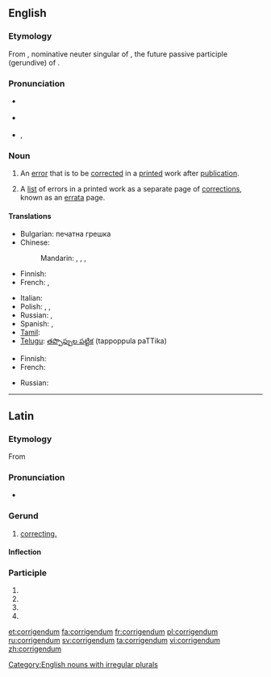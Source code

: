 ==English==
{{was wotd|2010|October|14}}

===Etymology===
From {{etyl|la}} {{term|corrigendum|lang=la}}, nominative neuter singular of {{term|corrigendus|lang=la}}, the future passive participle (gerundive) of {{term|corrigo|corrigō|I correct|lang=la}}.

===Pronunciation===
* {{a|UK}} {{IPA|/ˌkɒɹ.ɪˈdʒɛn.dəm/|/ˌkɒɹ.ɪˈgɛn.dəm/}}
* {{a|US}} {{IPA|/ˌkɔɹ.ɨˈdʒɛn.dəm/|/ˌkɔɹ.ɨˈgɛn.dəm/}}
* {{audio|en-us-corrigendum.ogg|Audio (US)}}, {{audio|en-us-corrigendum-2.ogg|Audio (US)}}

===Noun===
{{en-noun|corrigend|a}}

# An [[error]] that is to be [[correct]]ed in a [[print]]ed work after [[publication]].
# {{usually|plural}} A [[list]] of errors in a printed work as a separate page of [[correction]]s, known as an [[errata]] page.

====Translations====
{{trans-top|error that is to be corrected in a printed work}}
* Bulgarian: печатна грешка
* Chinese:
*: Mandarin: {{t|cmn|勘誤|sc=Hani}}, {{t|cmn|勘误|tr=kānwù|sc=Hani}}, {{qualifier|alternative form:}} {{t|cmn|刊誤|sc=Hani}}, {{t|cmn|刊误|sc=Hani}}
* Finnish: {{t|fi|painovirhe}}
* French: {{t|fr|erratum}}, {{t|fr|coquille}}
{{trans-mid}}
* Italian: {{t|it|refuso}}
* Polish: {{t|pl|corrigenda|f}}, {{t|pl|errata|f}}, {{t|pl|korekta|f}}
* Russian: {{t|ru|исправленная опечатка|sc=Cyrl}}, {{t|ru|поправка|f|sc=Cyrl}}
* Spanish: {{t|es|errata}}, {{t|es|gazapo}}
* [[Tamil]]: {{t|ta|pathippil thavaru|sc=Taml}}
* [[Telugu]]: [[తప్పొప్పుల పట్టిక]] (tappoppula paTTika)
{{trans-bottom}}

{{trans-top|list of errors in a printed work}}
* Finnish: {{t|fi|korjaukset|p}}
* French: {{t|fr|erratum|m}}
{{trans-mid}}
* Russian: {{t|ru|список опечаток|sc=Cyrl}}
{{trans-bottom}}

[[Category:English nouns with irregular plurals]]

----

==Latin==

===Etymology===
From {{term|corrigo|corrigō|I correct|lang=la}}

===Pronunciation===
* {{a|Classical}} {{IPA|/kor.riˈgen.dum/|lang=la}}

===Gerund===
{{la-gerund|corrigend}}

# [[correcting.]]

====Inflection====
{{la-decl-gerund|corrigend}}

===Participle===
{{la-part-form|corrigendum}}

# {{inflection of|[[corrigendus#Latin|corrigendus]]||nom|n|s|lang=la}}
# {{inflection of|[[corrigendus#Latin|corrigendus]]||acc|m|s|lang=la}}
# {{inflection of|[[corrigendus#Latin|corrigendus]]||acc|n|s|lang=la}}
# {{inflection of|[[corrigendus#Latin|corrigendus]]||voc|n|s|lang=la}}

[[et:corrigendum]]
[[fa:corrigendum]]
[[fr:corrigendum]]
[[pl:corrigendum]]
[[ru:corrigendum]]
[[sv:corrigendum]]
[[ta:corrigendum]]
[[vi:corrigendum]]
[[zh:corrigendum]]